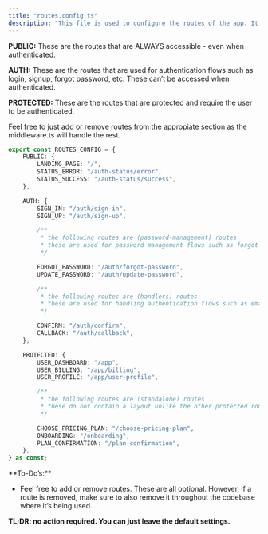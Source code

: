 ```yaml
---
title: "routes.config.ts"
description: "This file is used to configure the routes of the app. It’s divided into 3 main sections:"
---
```


**PUBLIC:** These are the routes that are ALWAYS accessible - even when authenticated.

**AUTH:** These are the routes that are used for authentication flows such as login, signup, forgot password, etc. These can’t be accessed when authenticated.

**PROTECTED:** These are the routes that are protected and require the user to be authenticated.

Feel free to just add or remove routes from the appropiate section as the middleware.ts will handle the rest.

```typescript
export const ROUTES_CONFIG = {
    PUBLIC: {
        LANDING_PAGE: "/",
        STATUS_ERROR: "/auth-status/error",
        STATUS_SUCCESS: "/auth-status/success",
    },

    AUTH: {
        SIGN_IN: "/auth/sign-in",
        SIGN_UP: "/auth/sign-up",

        /**
         * the following routes are (password-management) routes
         * these are used for password management flows such as forgot password and update password
         */

        FORGOT_PASSWORD: "/auth/forgot-password",
        UPDATE_PASSWORD: "/auth/update-password",

        /**
         * the following routes are (handlers) routes
         * these are used for handling authentication flows such as email and google login
         */

        CONFIRM: "/auth/confirm",
        CALLBACK: "/auth/callback",
    },

    PROTECTED: {
        USER_DASHBOARD: "/app",
        USER_BILLING: "/app/billing",
        USER_PROFILE: "/app/user-profile",

        /**
         * the following routes are (standalone) routes
         * these do not contain a layout unlike the other protected routes
         */

        CHOOSE_PRICING_PLAN: "/choose-pricing-plan",
        ONBOARDING: "/onboarding",
        PLAN_CONFIRMATION: "/plan-confirmation",
    },
} as const;
```

<Note>
**To-Do’s:**

-   Feel free to add or remove routes. These are all optional. However, if a route is removed, make sure to also remove it throughout the codebase where it’s being used.

**TL;DR: no action required. You can just leave the default settings.**

</Note>
